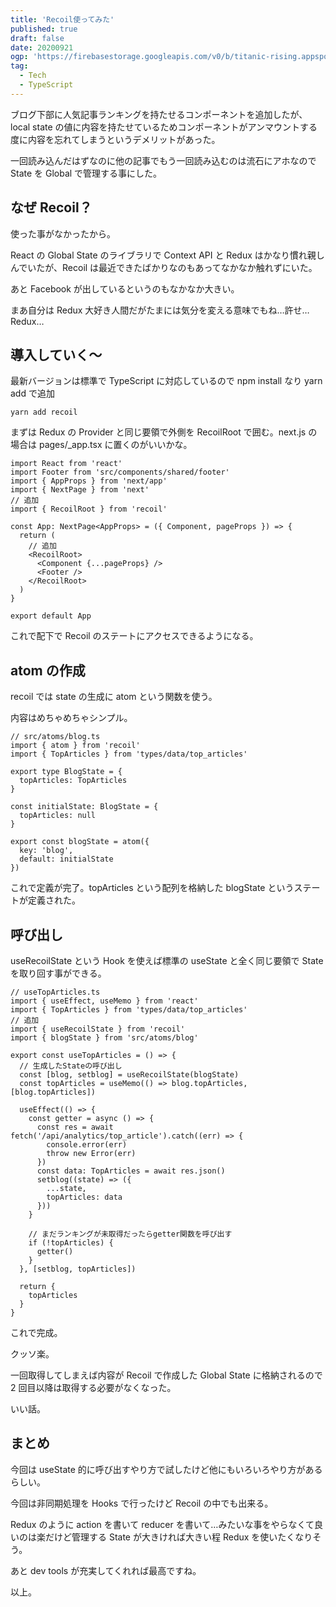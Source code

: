 ```yaml
---
title: 'Recoil使ってみた'
published: true
draft: false
date: 20200921
ogp: 'https://firebasestorage.googleapis.com/v0/b/titanic-rising.appspot.com/o/886E983F-5E9B-45FA-82FF-CA559B59E8B5.png?alt=media&token=93e81cb2-3a96-43d9-8502-9db37b3439ec'
tag:
  - Tech
  - TypeScript
---
```


ブログ下部に人気記事ランキングを持たせるコンポーネントを追加したが、local state の値に内容を持たせているためコンポーネントがアンマウントする度に内容を忘れてしまうというデメリットがあった。

一回読み込んだはずなのに他の記事でもう一回読み込むのは流石にアホなので State を Global で管理する事にした。

## なぜ Recoil？

使った事がなかったから。

React の Global State のライブラリで Context API と Redux はかなり慣れ親しんでいたが、Recoil は最近できたばかりなのもあってなかなか触れずにいた。

あと Facebook が出しているというのもなかなか大きい。

まあ自分は Redux 大好き人間だがたまには気分を変える意味でもね…許せ…Redux…

<BookMark
  href="https://recoiljs.org/"
/>

## 導入していく〜

最新バージョンは標準で TypeScript に対応しているので npm install なり yarn add で追加

```tsx
yarn add recoil
```

まずは Redux の Provider と同じ要領で外側を RecoilRoot で囲む。next.js の場合は pages/\_app.tsx に置くのがいいかな。

```tsx
import React from 'react'
import Footer from 'src/components/shared/footer'
import { AppProps } from 'next/app'
import { NextPage } from 'next'
// 追加
import { RecoilRoot } from 'recoil'

const App: NextPage<AppProps> = ({ Component, pageProps }) => {
  return (
    // 追加
    <RecoilRoot>
      <Component {...pageProps} />
      <Footer />
    </RecoilRoot>
  )
}

export default App
```

これで配下で Recoil のステートにアクセスできるようになる。

## atom の作成

recoil では state の生成に atom という関数を使う。

内容はめちゃめちゃシンプル。

```tsx
// src/atoms/blog.ts
import { atom } from 'recoil'
import { TopArticles } from 'types/data/top_articles'

export type BlogState = {
  topArticles: TopArticles
}

const initialState: BlogState = {
  topArticles: null
}

export const blogState = atom({
  key: 'blog',
  default: initialState
})
```

これで定義が完了。topArticles という配列を格納した blogState というステートが定義された。

## 呼び出し

useRecoilState という Hook を使えば標準の useState と全く同じ要領で State を取り回す事ができる。

```tsx
// useTopArticles.ts
import { useEffect, useMemo } from 'react'
import { TopArticles } from 'types/data/top_articles'
// 追加
import { useRecoilState } from 'recoil'
import { blogState } from 'src/atoms/blog'

export const useTopArticles = () => {
  // 生成したStateの呼び出し
  const [blog, setblog] = useRecoilState(blogState)
  const topArticles = useMemo(() => blog.topArticles, [blog.topArticles])

  useEffect(() => {
    const getter = async () => {
      const res = await fetch('/api/analytics/top_article').catch((err) => {
        console.error(err)
        throw new Error(err)
      })
      const data: TopArticles = await res.json()
      setblog((state) => ({
        ...state,
        topArticles: data
      }))
    }

    // まだランキングが未取得だったらgetter関数を呼び出す
    if (!topArticles) {
      getter()
    }
  }, [setblog, topArticles])

  return {
    topArticles
  }
}
```

これで完成。

クッソ楽。

一回取得してしまえば内容が Recoil で作成した Global State に格納されるので 2 回目以降は取得する必要がなくなった。

いい話。

## まとめ

今回は useState 的に呼び出すやり方で試したけど他にもいろいろやり方があるらしい。

今回は非同期処理を Hooks で行ったけど Recoil の中でも出来る。

Redux のように action を書いて reducer を書いて…みたいな事をやらなくて良いのは楽だけど管理する State が大きければ大きい程 Redux を使いたくなりそう。

あと dev tools が充実してくれれば最高ですね。

以上。
